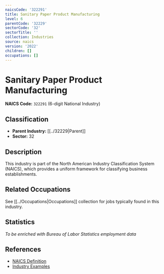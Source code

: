```yaml
---
naicsCode: '322291'
title: Sanitary Paper Product Manufacturing
level: 6
parentCode: '32229'
sectorCode: '32'
sectorTitle: ''
collection: Industries
source: naics
version: '2022'
children: []
occupations: []
---
```

# Sanitary Paper Product Manufacturing

**NAICS Code:** `322291` (6-digit National Industry)

## Classification

- **Parent Industry:** [[../32229|Parent]]
- **Sector:** 32

## Description

This industry is part of the North American Industry Classification System (NAICS), which provides a uniform framework for classifying business establishments.

## Related Occupations

See [[../Occupations|Occupations]] collection for jobs typically found in this industry.

## Statistics

*To be enriched with Bureau of Labor Statistics employment data*

## References

- [NAICS Definition](https://www.census.gov/naics/)
- [Industry Examples](https://www.census.gov/naics/2022NAICS/)
